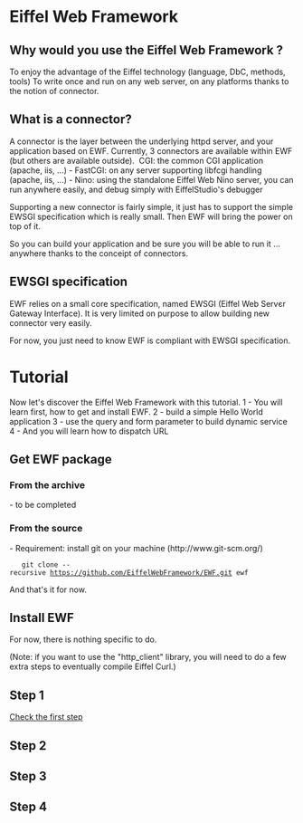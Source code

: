 = Eiffel Web Framework =

== Why would you use the Eiffel Web Framework ? ==
To enjoy the advantage of the Eiffel technology (language, DbC, methods, tools)
To write once and run on any web server, on any platforms thanks to the notion of connector.

== What is a connector? ==
A connector is the layer between the underlying httpd server, and your application based on EWF.
Currently, 3 connectors are available within EWF (but others are available outside).
­ CGI: the common CGI application (apache, iis, ...)
- FastCGI: on any server supporting libfcgi handling (apache, iis, ...)
- Nino: using the standalone Eiffel Web Nino server, you can run anywhere easily, and debug simply with EiffelStudio's debugger

Supporting a new connector is fairly simple, it just has to support the simple EWSGI specification which is really small. Then EWF will bring the power on top of it.

So you can build your application and be sure you will be able to run it ... anywhere thanks to the conceіpt of connectors.

== EWSGI specification ==
EWF relies on a small core specification, named EWSGI (Eiffel Web Servєr Gateway Interface). 
It is very limited on purpose to allow building new connector very easily.

For now, you just need to know EWF is compliant with EWSGI specification.

= Tutorial =

Now let's discover the Eiffel Web Framework with this tutorial.
1 - You will learn first, how to get and install EWF.
2 - build a simple Hello World application
3 - use the query and form parameter to build dynamic service
4 - And you will learn how to dispatch URL

== Get EWF package ==
=== From the archive ===
- to be completed

=== From the source ===
- Requirement: install git on your machine  (http://www.git-scm.org/)

	git clone --recursive https://github.com/EiffelWebFramework/EWF.git ewf

And that's it  for now.

== Install EWF ==
For now, there is nothing specific to do.

(Note: if you want to use the "http_client" library, you will need to do a few extra steps to eventually compile Eiffel Curl.)

== Step 1 ==
[[tutorial_1.wiki|Check the first step]]

== Step 2 ==

== Step 3 ==

== Step 4 ==




